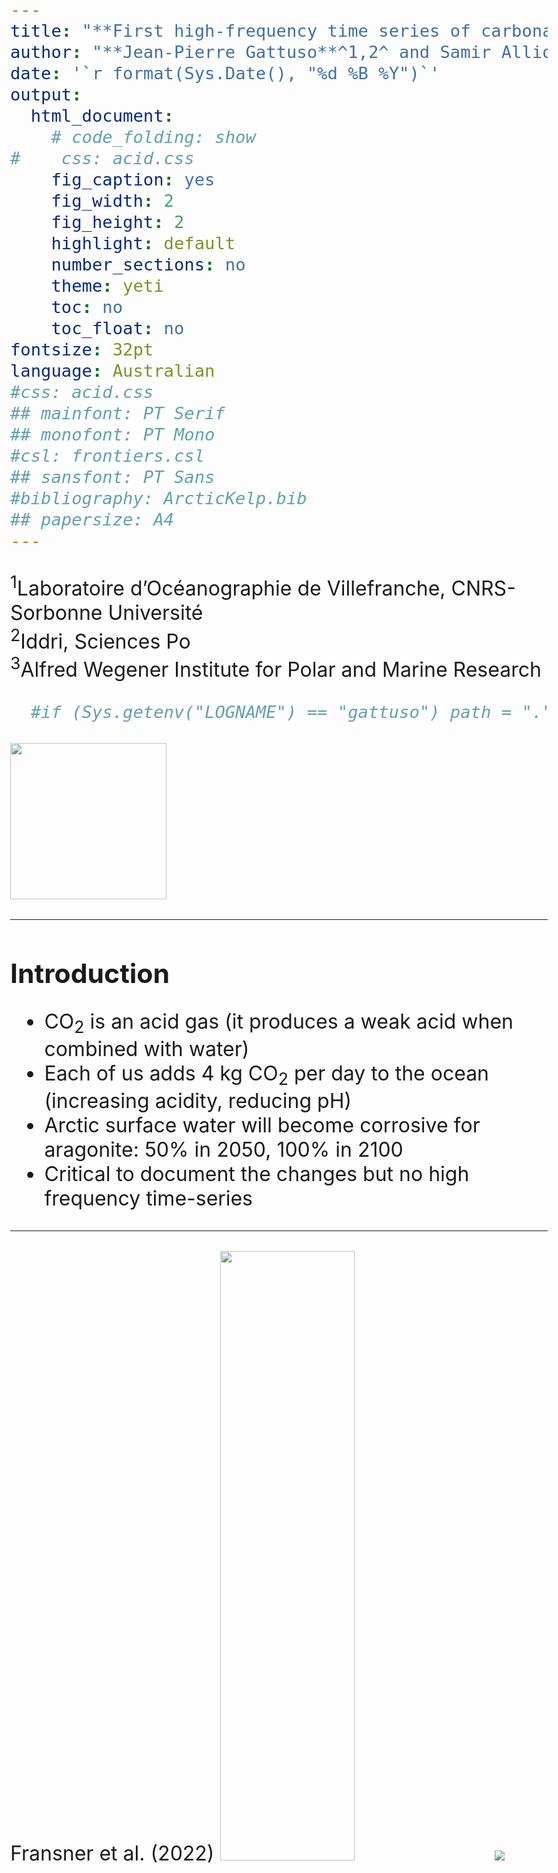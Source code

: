 ```yaml
---
title: "**First high-frequency time series of carbonate chemistry in the Arctic**" 
author: "**Jean-Pierre Gattuso**^1,2^ and Samir Alliouane^1^ and Philipp Fisher^3^"
date: '`r format(Sys.Date(), "%d %B %Y")`'
output:
  html_document:
    # code_folding: show
#    css: acid.css
    fig_caption: yes
    fig_width: 2
    fig_height: 2
    highlight: default    
    number_sections: no
    theme: yeti
    toc: no
    toc_float: no
fontsize: 32pt
language: Australian
#css: acid.css
## mainfont: PT Serif  
## monofont: PT Mono
#csl: frontiers.csl
## sansfont: PT Sans
#bibliography: ArcticKelp.bib
## papersize: A4
---
```

<!-- <style type="text/css"> -->
<!-- .main-container { -->
<!--   max-width: 100% !important; -->
<!--   margin: auto; -->
<!-- } -->
</style>
<style type="text/css">
.main-container {
  max-width: 100% !important;
  margin: auto;
}
body{
  font-size: 24pt;
}
h1,h2,h3,h4,h5,h6{
  font-size: 32pt;
}
</style>

^1^Laboratoire d'Océanographie de Villefranche, CNRS-Sorbonne Université\
^2^Iddri, Sciences Po\
^3^Alfred Wegener Institute for Polar and Marine Research\

```r
  #if (Sys.getenv("LOGNAME") == "gattuso") path = "."
```

![](images/AWIPEV-Logo.jpg){width="250px"}

***
# **Introduction**

- CO<sub>2</sub> is an acid gas (it produces a weak acid when combined with water)
- Each of us adds 4 kg CO<sub>2</sub> per day to the ocean (increasing acidity, reducing pH)
- Arctic surface water will become corrosive for aragonite: 50% in 2050, 100% in 2100
- Critical to document the changes but no high frequency time-series

***

Fransner et al. (2022)
![ ](images/map_fransner.png){width="50%"}
![ ](images/pH_fransner.png)

***

# **Instruments installed** 

- Water pumped from 12 m water depth at Ny-Ålesund
- **July 2015**: Two pCO<sub>2</sub> sensors rotating every year (in FerryBox, 1 min) 
- **February 2016**: Total alkalinity analyser (in FerryBox, 90 min) but lots of technical issues
- For calibration and quality insurance: weekly discrete samples for high-precision measurements of dissolved inorganic carbon and total alkalinity
- **August 2017**: pH measurements
  - Continuous measurements in fjord water (seaFET)
  - DURAFET pH sensor in the FerryBox
  - Discrete pH samples once a month for calibration
- Regular maintenance twice a year (except during the Covid-19 pandemic)
- Came to an end in December 2021

## **Instruments in the FerryBox**
![ ](images/container.png)

![ ](images/ferrybox.jpg)

## seaFET pH on the REMOS
![ ](images/seafet.png)

***

## No longer in real-time: https://awipev-co2.obs-vlfr.fr
![ ](images/web_page.png)

***

## **Availability of data**
Many challenges:

- extreme environmental conditions
- frozen pipes
- damages resulting from icebergs pounding on the field instruments
- weeks to months waiting for warmer temperatures to deice or to fly technical staff, including divers
- No access for extended periods of time during the Covid-19 pandemic

Nevertheless:
- data usable 50 to 76% of the time during the period of measurement
- pCO<sub>2</sub> and pH data are available throughout the year and well distributed across months, including winter months

![ ](figures/availability.png){ width=70% }

***

## **Time series of key variables**
![ ](figures/time_series.png)

# **Conclusion**

- **First** high-frequency time series of the carbonate system in the Arctic 
- **Positive aspects**: 
  - Excellent support from AWIPEV staff but work overload
  - IPEV support secured for another 4-year period (2019-2022)
- **Logistical difficulties**:
  - Challenging environment; divers needed to sort out issues
  - Difficult and costly to gather a team and organize field trip at short notice
  - Winter sampling essential (once a month this season, more frequently would be more desirable)
  - Demanding for AWIPEV staff
  - IPEV does not cover the cost of analyses required for calibration (ca. 1000 €)